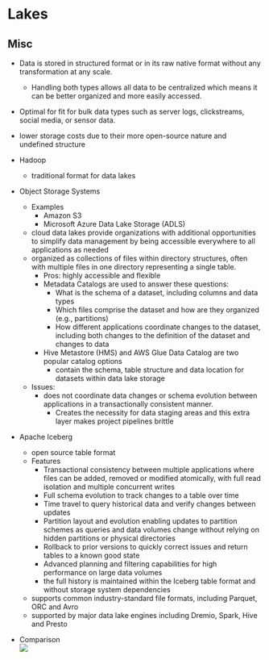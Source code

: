 # Lakes  {#sec-db-lakes .unnumbered}


## Misc  {#sec-db-lakes-misc .unnumbered}

-   Data is stored in structured format or in its raw native format without any transformation at any scale.

    -   Handling both types allows all data to be centralized which means it can be better organized and more easily accessed.

-   Optimal for fit for bulk data types such as server logs, clickstreams, social media, or sensor data.

-   lower storage costs due to their more open-source nature and undefined structure

-   Hadoop

    -   traditional format for data lakes

-   Object Storage Systems

    -   Examples
        -   Amazon S3
        -   Microsoft Azure Data Lake Storage (ADLS)
    -   cloud data lakes provide organizations with additional opportunities to simplify data management by being accessible everywhere to all applications as needed
    -   organized as collections of files within directory structures, often with multiple files in one directory representing a single table.
        -   Pros: highly accessible and flexible
        -   Metadata Catalogs are used to answer these questions:
            -   What is the schema of a dataset, including columns and data types
            -   Which files comprise the dataset and how are they organized (e.g., partitions)
            -   How different applications coordinate changes to the dataset, including both changes to the definition of the dataset and changes to data
        -   Hive Metastore (HMS) and AWS Glue Data Catalog are two popular catalog options
            -   contain the schema, table structure and data location for datasets within data lake storage
    -   Issues:
        -   does not coordinate data changes or schema evolution between applications in a transactionally consistent manner.
            -   Creates the necessity for data staging areas and this extra layer makes project pipelines brittle

-   Apache Iceberg

    -   open source table format
    -   Features
        -   Transactional consistency between multiple applications where files can be added, removed or modified atomically, with full read isolation and multiple concurrent writes
        -   Full schema evolution to track changes to a table over time
        -   Time travel to query historical data and verify changes between updates
        -   Partition layout and evolution enabling updates to partition schemes as queries and data volumes change without relying on hidden partitions or physical directories
        -   Rollback to prior versions to quickly correct issues and return tables to a known good state
        -   Advanced planning and filtering capabilities for high performance on large data volumes
        -   the full history is maintained within the Iceberg table format and without storage system dependencies
    -   supports common industry-standard file formats, including Parquet, ORC and Avro
    -   supported by major data lake engines including Dremio, Spark, Hive and Presto

-   Comparison\
    ![](./_resources/DB,_Engineering.resources/Screenshot%20(487).png)